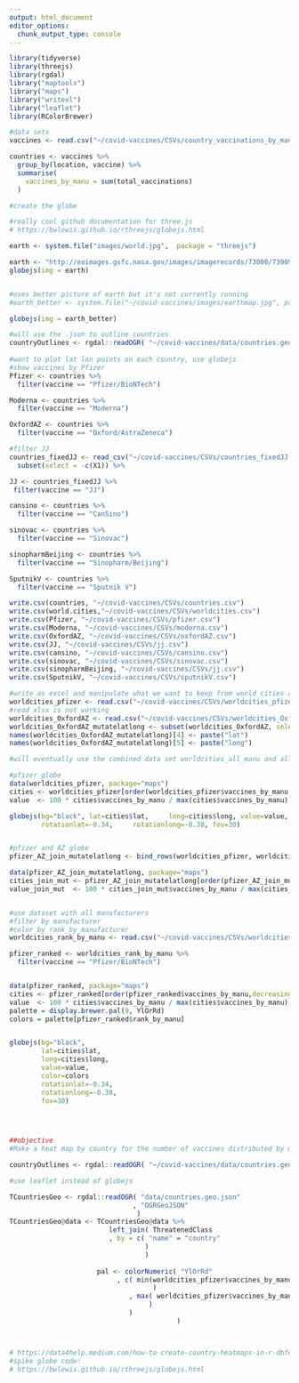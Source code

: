 ```yaml
---
output: html_document
editor_options: 
  chunk_output_type: console
---
```

```r
library(tidyverse)
library(threejs)
library(rgdal)
library("maptools")
library("maps")
library("writexl")
library("leaflet")
library(RColorBrewer)

#data sets
vaccines <- read.csv("~/covid-vaccines/CSVs/country_vaccinations_by_manufacturer.csv")

countries <- vaccines %>%
  group_by(location, vaccine) %>%
  summarise(
    vaccines_by_manu = sum(total_vaccinations)
  )

```

```r
#create the globe

#really cool github documentation for three.js 
# https://bwlewis.github.io/rthreejs/globejs.html 

earth <- system.file("images/world.jpg",  package = "threejs")

earth <- "http://eoimages.gsfc.nasa.gov/images/imagerecords/73000/73909/world.topo.bathy.200412.3x5400x2700.jpg"
globejs(img = earth)


#uses better picture of earth but it's not currently running 
#earth_better <- system.file("~/covid-vaccines/images/earthmap.jpg", package = "threejs")

globejs(img = earth_better)

#will use the .json to outline countries
countryOutlines <- rgdal::readOGR( "~/covid-vaccines/data/countries.geo.json", layer = "countries.geo") 
                                              
#want to plot lat lon points on each country, use globejs 
#show vaccines by Pfizer 
Pfizer <- countries %>%
  filter(vaccine == "Pfizer/BioNTech")

Moderna <- countries %>%
  filter(vaccine == "Moderna")

OxfordAZ <- countries %>%
  filter(vaccine == "Oxford/AstraZeneca")

#filter JJ 
countries_fixedJJ <- read_csv("~/covid-vaccines/CSVs/countries_fixedJJ.csv") %>%
  subset(select = -c(X1)) %>%

JJ <- countries_fixedJJ %>%  
 filter(vaccine == "JJ")

cansino <- countries %>% 
  filter(vaccine == "CanSino")

sinovac <- countries %>%
  filter(vaccine == "Sinovac")

sinopharmBeijing <- countries %>% 
  filter(vaccine == "Sinopharm/Beijing")

SputnikV <- countries %>% 
  filter(vaccine == "Sputnik V")

write.csv(countries, "~/covid-vaccines/CSVs/countries.csv")
write.csv(world.cities,"~/covid-vaccines/CSVs/worldcities.csv")
write.csv(Pfizer, "~/covid-vaccines/CSVs/pfizer.csv")
write.csv(Moderna, "~/covid-vaccines/CSVs/moderna.csv")
write.csv(OxfordAZ, "~/covid-vaccines/CSVs/oxfordAZ.csv")
write.csv(JJ, "~/covid-vaccines/CSVs/jj.csv")
write.csv(cansino, "~/covid-vaccines/CSVs/cansino.csv")
write.csv(sinovac, "~/covid-vaccines/CSVs/sinovac.csv")
write.csv(sinopharmBeijing, "~/covid-vaccines/CSVs/jj.csv")
write.csv(SputnikV, "~/covid-vaccines/CSVs/sputnikV.csv")

#write as excel and manipulate what we want to keep from world cities and combine with Pfizer data and reupload 
worldcities_pfizer <- read.csv("~/covid-vaccines/CSVs/worldcities_pfizer.csv")
#read xlsx is not working
worldcities_OxfordAZ <- read.csv("~/covid-vaccines/CSVs/worldcities_OxfordAZ.csv")
worldcities_OxfordAZ_mutatelatlong <- subset(worldcities_OxfordAZ, select = -c(lat, long))
names(worldcities_OxfordAZ_mutatelatlong)[4] <- paste("lat")
names(worldcities_OxfordAZ_mutatelatlong)[5] <- paste("long")

#will eventually use the combined data set worldcities_all_manu and allow the user interface to filter by manufacturer

#pfizer globe
data(worldcities_pfizer, package="maps")
cities <- worldcities_pfizer[order(worldcities_pfizer$vaccines_by_manu,decreasing=TRUE)[1:37],]
value  <- 100 * cities$vaccines_by_manu / max(cities$vaccines_by_manu)

globejs(bg="black", lat=cities$lat,     long=cities$long, value=value, 
        rotationlat=-0.34,     rotationlong=-0.38, fov=30)


#pfizer and AZ globe
pfizer_AZ_join_mutatelatlong <- bind_rows(worldcities_pfizer, worldcities_OxfordAZ_mutatelatlong)

data(pfizer_AZ_join_mutatelatlong, package="maps")
cities_join_mut <- pfizer_AZ_join_mutatelatlong[order(pfizer_AZ_join_mutatelatlong$vaccines_by_manu,decreasing=TRUE)[1:37],]
value_join_mut  <- 100 * cities_join_mut$vaccines_by_manu / max(cities_join_mut$vaccines_by_manu)


#use dataset with all manufacturers
#filter by manufacturer
#color by rank_by_manufacturer
worldcities_rank_by_manu <- read.csv("~/covid-vaccines/CSVs/worldcities_rank_by_manu.csv")

pfizer_ranked <- worldcities_rank_by_manu %>%
  filter(vaccine == "Pfizer/BioNTech")


data(pfizer_ranked, package="maps")
cities <- pfizer_ranked[order(pfizer_ranked$vaccines_by_manu,decreasing=TRUE)[1:37],]
value  <- 100 * cities$vaccines_by_manu / max(cities$vaccines_by_manu)
palette = display.brewer.pal(9, YlOrRd)
colors = palette[pfizer_ranked$rank_by_manu]


globejs(bg="black",
        lat=cities$lat,
        long=cities$long, 
        value=value, 
        color=colors
        rotationlat=-0.34, 
        rotationlong=-0.38, 
        fov=30)


  
```

```r
##objective 
#Make a heat map by country for the number of vaccines distributed by manufacturer in each country. Let shiny pick a drop down for vaccine manufacturer and the output is a global heat map where color indicates the total number of vaccines distributed 

countryOutlines <- rgdal::readOGR( "~/covid-vaccines/data/countries.geo.json", layer = "countries.geo")

#use leaflet instead of globejs 

TCountriesGeo <- rgdal::readOGR( "data/countries.geo.json"
                               , "OGRGeoJSON"
                                )
TCountriesGeo@data <- TCountriesGeo@data %>%
                         left_join( ThreatenedClass
                         , by = c( "name" = "country"
                                  )
                                  )
                                              
                      pal <- colorNumeric( "YlOrRd"
                           , c( min(worldcities_pfizer$vaccines_by_manu
                                    )
                              , max( worldcities_pfizer$vaccines_by_manu
                                   )
                              )
                                          )



# https://data4help.medium.com/how-to-create-country-heatmaps-in-r-dbfe5ad6e2f1
#spike globe code: 
# https://bwlewis.github.io/rthreejs/globejs.html 
```

